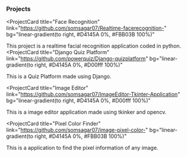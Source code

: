 ### Projects

<ProjectCard
  title="Face Recognition"
  link="https://github.com/somsagar07/Realtime-facerecognition-"
  bg="linear-gradient(to right, #D4145A 0%, #FBB03B 100%)"
>
  This project is a realtime facial recognition application coded in python.
</ProjectCard>
<ProjectCard
  title="Django Quiz Platform"
  link="https://github.com/powerquiz/Django-quizplatform"
  bg="linear-gradient(to right, #D4145A 0%, #D00fff 100%)"
>
  This is a Quiz Platform made using Django.
</ProjectCard>

<ProjectCard
  title="Image Editor"
  link="https://github.com/somsagar07/ImageEditor-Tkinter-Application"
  bg="linear-gradient(to right, #D4145A 0%, #D00fff 100%)"
>
  This is a image editor application made using tkinker and opencv.
</ProjectCard>

<ProjectCard
  title="Pixel Color Finder"
  link="https://github.com/somsagar07/image-pixel-color-"
  bg="linear-gradient(to right, #D4145A 0%, #FBB03B 100%)"
>
  This is a application to find the pixel information of any image.
</ProjectCard>
